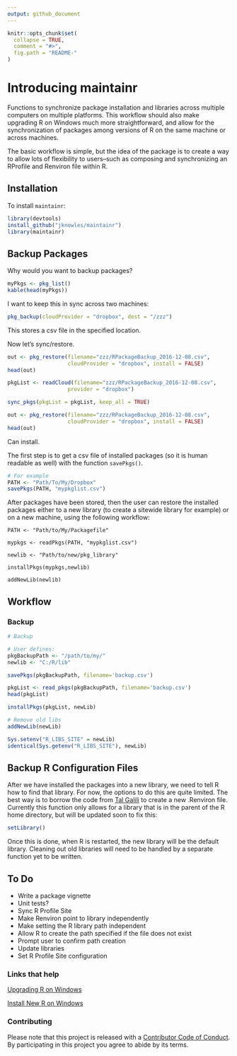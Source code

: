 ```yaml
---
output: github_document
---
```


```r
knitr::opts_chunk$set(
  collapse = TRUE,
  comment = "#>",
  fig.path = "README-"
)
```

# Introducing maintainr

Functions to synchronize package installation and libraries across multiple 
computers on multiple platforms. This workflow should also make upgrading R on 
Windows much more straightforward, and allow for the synchronization of packages 
among versions of R on the same machine or across machines.

The basic workflow is simple, but the idea of the package is to create a way to 
allow lots of flexibility to users--such as composing and synchronizing an 
RProfile and Renviron file within R. 

## Installation

To install `maintainr`: 

```r
library(devtools)
install_github("jknowles/maintainr")
library(maintainr)
```

## Backup Packages

Why would you want to backup packages? 

```r
myPkgs <- pkg_list()
kable(head(myPkgs))
```

I want to keep this in sync across two machines:

```r
pkg_backup(cloudProvider = "dropbox", dest = "/zzz")

```

This stores a csv file in the specified location.

Now let's sync/restore. 

```r
out <- pkg_restore(filename="zzz/RPackageBackup_2016-12-08.csv", 
                   cloudProvider = "dropbox", install = FALSE)
head(out)

pkgList <- readCloud(filename="zzz/RPackageBackup_2016-12-08.csv", 
                   provider = "dropbox")

sync_pkgs(pkgList = pkgList, keep_all = TRUE)

out <- pkg_restore(filename="zzz/RPackageBackup_2016-12-08.csv", 
                   cloudProvider = "dropbox", install = FALSE)
head(out)

```

Can install.

The first step is to get a csv file of installed packages (so it is human 
readable as well) with the function `savePkgs()`. 

```r
# For example
PATH <- "Path/To/My/Dropbox"
savePkgs(PATH, "mypkglist.csv")
```

After packages have been stored, then the user can restore the installed packages 
either to a new library (to create a sitewide library for example) or on a 
new machine, using the following workflow:

```
PATH <- "Path/to/My/Packagefile"

mypkgs <- readPkgs(PATH, "mypkglist.csv")

newlib <- "Path/to/new/pkg_library"

installPkgs(mypkgs,newlib)

addNewLib(newlib)

```

## Workflow


### Backup

```r
# Backup

# User defines:
pkgBackupPath <- "/path/to/my/"
newlib <- "C:/R/lib"

savePkgs(pkgBackupPath, filename='backup.csv')

pkgList <- read_pkgs(pkgBackupPath, filename='backup.csv')
head(pkgList)

installPkgs(pkgList, newLib)

# Remove old libs
addNewLib(newLib)

Sys.setenv("R_LIBS_SITE" = newLib)
identical(Sys.getenv("R_LIBS_SITE"), newLib)

```

## Backup R Configuration Files


After we have installed the packages into a new library, we need to tell R how 
to find that library. For now, the options to do this are quite limited. The 
best way is to borrow the code from [Tal Galili](http://stackoverflow.com/questions/1401904/painless-way-to-install-a-new-version-of-r-on-windows) 
to create a new .Renviron file. Currently this function only allows for a 
library that is in the parent of the R home directory, but will be updated soon
to fix this:

```r
setLibrary()

```

Once this is done, when R is restarted, the new library will be the default 
library. Cleaning out old libraries will need to be handled by a separate 
function yet to be written. 


## To Do

- Write a package vignette
- Unit tests?
- Sync R Profile Site
- Make Renviron point to library independently
- Make setting the R library path independent
- Allow R to create the path specified if the file does not exist
- Prompt user to confirm path creation
- Update libraries
- Set R Profile Site configuration

### Links that help

[Upgrading R on Windows](http://www.r-statistics.com/wp-content/uploads/2010/04/upgrading-R-on-windows.r.txt)


[Install New R on Windows](http://stackoverflow.com/questions/1401904/painless-way-to-install-a-new-version-of-r-on-windows)

### Contributing

Please note that this project is released with a [Contributor Code of Conduct](CONDUCT.md). By participating in this project you agree to abide by its terms.
